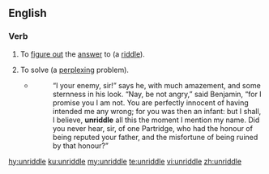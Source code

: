 ==English==

===Verb===
{{en-verb|unriddl}}

# {{lb|en|transitive}} To [[figure out]] the [[answer]] to (a [[riddle]]).
# {{lb|en|transitive|by extension}} To solve (a [[perplexing]] problem).
#* {{RQ:Fielding Tom Jones}}
#*: “I your enemy, sir!” says he, with much amazement, and some sternness in his look. “Nay, be not angry,” said Benjamin, “for I promise you I am not. You are perfectly innocent of having intended me any wrong; for you was then an infant: but I shall, I believe, '''unriddle''' all this the moment I mention my name. Did you never hear, sir, of one Partridge, who had the honour of being reputed your father, and the misfortune of being ruined by that honour?”

[[hy:unriddle]]
[[ku:unriddle]]
[[my:unriddle]]
[[te:unriddle]]
[[vi:unriddle]]
[[zh:unriddle]]